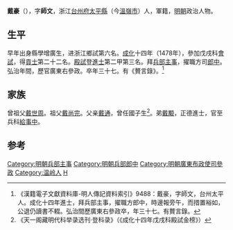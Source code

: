 {{明清人物信息框
| 姓名 = 戴豪
| 原名 =
| 圖片名稱= 
| 圖片大小 =
| 圖片說明 = 
| 最高職務 = 廣東布政使司右參政
| 國家 = 大明 
| 爵位 =
| 籍貫 = 浙江台州府太平縣
| 族裔 = 
| 旗籍 = 
| 字號 = 字師文
| 諡號 =
| 出生日期 = 天順二年（1458年）
| 出生地點 = 浙江台州府太平縣
| 逝世日期 = 弘治七年（1494年）
| 逝世地點 = 廣東
| 墓葬 =
| 配偶 = 
| 親屬 = （弟）[[戴顒|戴顒]]
| 出身 =
* 成化十四年（1478年）戊戌科進士出身
| 經歷 =
| 著作 = 
*《贅言錄》
}}

'''戴豪'''（{{bd|1458年||1494年||Dai}}），字'''師文'''，浙江[[台州府|台州府]][[太平县_(成化)|太平縣]]（今[[溫嶺市|溫嶺市]]）人，軍籍，[[明朝|明朝]]政治人物。

==生平==
早年出身縣學增廣生，进浙江鄉試第六名。[[成化|成化]]十四年（1478年），參加戊戌科[[會試|會試]]，得[[貢士|貢士]]第二十二名。[[殿試|殿試]]登[[進士|進士]]第二甲第三名。拜[[兵部|兵部]][[主事|主事]]，擢職方司[[郎中|郎中]]。弘治年間，歷官廣東右參政。卒年三十七。有《贅言錄》。<ref>《漢籍電子文獻資料庫-明人傳記資料索引》9488：戴豪，字師文，台州太平人。成化十四年進士，拜兵部主事，擢職方郎中，時邊報旁午，而措置裕如，公退仍讀書不輟。弘治間歷廣東右參政卒，年三十七。有贅言錄。</ref>

==家族==
曾祖父[[戴世周|戴世周]]。祖父[[戴尚完|戴尚完]]。父亲[[戴通|戴通]]，曾任國子生<ref>《天一阁藏明代科举录选刊·登科录》（《成化十四年戊戌科殿試金榜》）</ref>。弟[[戴颙|戴颙]]，正德進士，官至兵科[[給事中|給事中]]。

==参考==
{{reflist}}
{{明朝人物小作品}}
{{成化十四年戊戌科殿試金榜}}
{{DEFAULTSORT:Dai戴}}

[[Category:明朝兵部主事|Category:明朝兵部主事]]
[[Category:明朝兵部郎中|Category:明朝兵部郎中]]
[[Category:明朝廣東布政使司參政|Category:明朝廣東布政使司參政]]
[[Category:温岭人|Category:温岭人]]
[[Category:戴姓|H]]